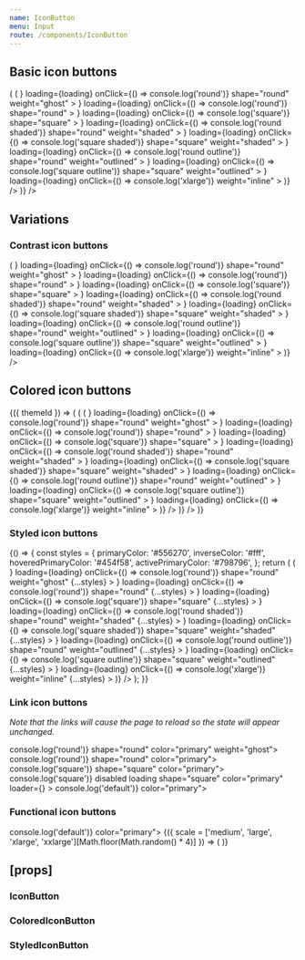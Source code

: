 ```yaml
---
name: IconButton
menu: Input
route: /components/IconButton
---
```



<PageTitle title="IconButton" src="components/Button" />

## Basic icon buttons

<Playground>
  <ThemeWrapper>
    <Looper
      list={['primary', 'success', 'warning', 'danger', 'neutral', 'black', 'white']}
      render={color => (
        <Flex direction="row" alignItems="center" wrap key={`iconButton-${color}`}>
          <Looper
            list={[false, true]}
            render={loading => (
              <Flex direction="row" alignItems="center" key={`iconButton-${color}-${loading}`}>
                <Rhythm m={2}>
                  <IconButton
                    color={color}
                    loader={<SpinnerIcon size={20} />}
                    loading={loading}
                    onClick={() => console.log('round')}
                    shape="round"
                    weight="ghost"
                  >
                    <BlobbrIcon size={20} />
                  </IconButton>
                  <IconButton
                    color={color}
                    loader={<SpinnerIcon scale="medium" />}
                    loading={loading}
                    onClick={() => console.log('round')}
                    shape="round"
                  >
                    <BlobbrIcon scale="medium" />
                  </IconButton>
                  <IconButton
                    color={color}
                    loader={<SpinnerIcon scale="medium" />}
                    loading={loading}
                    onClick={() => console.log('square')}
                    shape="square"
                  >
                    <BlobbrIcon scale="medium" />
                  </IconButton>
                  <IconButton
                    color={color}
                    loader={<SpinnerIcon scale="medium" />}
                    loading={loading}
                    onClick={() => console.log('round shaded')}
                    shape="round"
                    weight="shaded"
                  >
                    <BlobbrIcon scale="medium" />
                  </IconButton>
                  <IconButton
                    color={color}
                    loader={<SpinnerIcon scale="medium" />}
                    loading={loading}
                    onClick={() => console.log('square shaded')}
                    shape="square"
                    weight="shaded"
                  >
                    <BlobbrIcon scale="medium" />
                  </IconButton>
                  <IconButton
                    color={color}
                    loader={<SpinnerIcon scale="medium" />}
                    loading={loading}
                    onClick={() => console.log('round outline')}
                    shape="round"
                    weight="outlined"
                  >
                    <BlobbrIcon scale="medium" />
                  </IconButton>
                  <IconButton
                    color={color}
                    loader={<SpinnerIcon scale="medium" />}
                    loading={loading}
                    onClick={() => console.log('square outline')}
                    shape="square"
                    weight="outlined"
                  >
                    <BlobbrIcon scale="medium" />
                  </IconButton>
                  <IconButton
                    color={color}
                    loader={<SpinnerIcon scale="xlarge" />}
                    loading={loading}
                    onClick={() => console.log('xlarge')}
                    weight="inline"
                  >
                    <BlobbrIcon scale="xlarge" />
                  </IconButton>
                </Rhythm>
              </Flex>
            )}
          />
        </Flex>
      )}
    />
  </ThemeWrapper>
</Playground>

## Variations

### Contrast icon buttons

<Playground>
  <ThemeWrapper contrast>
    <Flex direction="row" alignItems="center" wrap key={`contrastIconButton`}>
      <Looper
        list={[false, true]}
        render={loading => (
          <Flex direction="row" alignItems="center" key={`contrastIconButton-${loading}`}>
            <Rhythm m={2}>
              <IconButton
                contrast
                loader={<SpinnerIcon size={20} />}
                loading={loading}
                onClick={() => console.log('round')}
                shape="round"
                weight="ghost"
              >
                <BlobbrIcon size={20} />
              </IconButton>
              <IconButton
                contrast
                loader={<SpinnerIcon scale="medium" />}
                loading={loading}
                onClick={() => console.log('round')}
                shape="round"
              >
                <BlobbrIcon scale="medium" />
              </IconButton>
              <IconButton
                contrast
                loader={<SpinnerIcon scale="medium" />}
                loading={loading}
                onClick={() => console.log('square')}
                shape="square"
              >
                <BlobbrIcon scale="medium" />
              </IconButton>
              <IconButton
                contrast
                loader={<SpinnerIcon scale="medium" />}
                loading={loading}
                onClick={() => console.log('round shaded')}
                shape="round"
                weight="shaded"
              >
                <BlobbrIcon scale="medium" />
              </IconButton>
              <IconButton
                contrast
                loader={<SpinnerIcon scale="medium" />}
                loading={loading}
                onClick={() => console.log('square shaded')}
                shape="square"
                weight="shaded"
              >
                <BlobbrIcon scale="medium" />
              </IconButton>
              <IconButton
                contrast
                loader={<SpinnerIcon scale="medium" />}
                loading={loading}
                onClick={() => console.log('round outline')}
                shape="round"
                weight="outlined"
              >
                <BlobbrIcon scale="medium" />
              </IconButton>
              <IconButton
                contrast
                loader={<SpinnerIcon scale="medium" />}
                loading={loading}
                onClick={() => console.log('square outline')}
                shape="square"
                weight="outlined"
              >
                <BlobbrIcon scale="medium" />
              </IconButton>
              <IconButton
                contrast
                loader={<SpinnerIcon scale="xlarge" />}
                loading={loading}
                onClick={() => console.log('xlarge')}
                weight="inline"
              >
                <BlobbrIcon scale="xlarge" />
              </IconButton>
            </Rhythm>
          </Flex>
        )}
      />
    </Flex>
  </ThemeWrapper>
</Playground>

## Colored icon buttons

<Playground>
  <ThemeWrapper withThemeId>
    {({ themeId }) => (
      <Flex direction="column">
        <ColorLooper
          themeId={themeId}
          group="primary"
          render={({ id }) => (
            <Flex direction="row" alignItems="center" wrap key={`colorediconButton-${id}`}>
              <Looper
                list={[false, true]}
                render={loading => (
                  <Flex direction="row" alignItems="center" key={`colorediconButton-${id}-${loading}`}>
                    <Rhythm m={2}>
                      <ColoredIconButton
                        colorId={id}
                        loader={<SpinnerIcon size={20} />}
                        loading={loading}
                        onClick={() => console.log('round')}
                        shape="round"
                        weight="ghost"
                      >
                        <BlobbrIcon size={20} />
                      </ColoredIconButton>
                      <ColoredIconButton
                        colorId={id}
                        loader={<SpinnerIcon scale="medium" />}
                        loading={loading}
                        onClick={() => console.log('round')}
                        shape="round"
                      >
                        <BlobbrIcon scale="medium" />
                      </ColoredIconButton>
                      <ColoredIconButton
                        colorId={id}
                        loader={<SpinnerIcon scale="medium" />}
                        loading={loading}
                        onClick={() => console.log('square')}
                        shape="square"
                      >
                        <BlobbrIcon scale="medium" />
                      </ColoredIconButton>
                      <ColoredIconButton
                        colorId={id}
                        loader={<SpinnerIcon scale="medium" />}
                        loading={loading}
                        onClick={() => console.log('round shaded')}
                        shape="round"
                        weight="shaded"
                      >
                        <BlobbrIcon scale="medium" />
                      </ColoredIconButton>
                      <ColoredIconButton
                        colorId={id}
                        loader={<SpinnerIcon scale="medium" />}
                        loading={loading}
                        onClick={() => console.log('square shaded')}
                        shape="square"
                        weight="shaded"
                      >
                        <BlobbrIcon scale="medium" />
                      </ColoredIconButton>
                      <ColoredIconButton
                        colorId={id}
                        loader={<SpinnerIcon scale="medium" />}
                        loading={loading}
                        onClick={() => console.log('round outline')}
                        shape="round"
                        weight="outlined"
                      >
                        <BlobbrIcon scale="medium" />
                      </ColoredIconButton>
                      <ColoredIconButton
                        colorId={id}
                        loader={<SpinnerIcon scale="medium" />}
                        loading={loading}
                        onClick={() => console.log('square outline')}
                        shape="square"
                        weight="outlined"
                      >
                        <BlobbrIcon scale="medium" />
                      </ColoredIconButton>
                      <ColoredIconButton
                        colorId={id}
                        loader={<SpinnerIcon scale="xlarge" />}
                        loading={loading}
                        onClick={() => console.log('xlarge')}
                        weight="inline"
                      >
                        <BlobbrIcon scale="xlarge" />
                      </ColoredIconButton>
                    </Rhythm>
                  </Flex>
                )}
              />
            </Flex>
          )}
        />
      </Flex>
    )}
  </ThemeWrapper>
</Playground>

### Styled icon buttons

<Playground>
  {() => {
    const styles = {
      primaryColor: '#556270',
      inverseColor: '#fff',
      hoveredPrimaryColor: '#454f58',
      activePrimaryColor: '#798796',
    };
    return (
      <Flex direction="row" alignItems="center" wrap key={`styledIconButton`}>
        <Looper
          list={[false, true]}
          render={loading => (
            <Flex direction="row" alignItems="center" key={`styledIconButton-${loading}`}>
              <Rhythm m={2}>
                <StyledIconButton
                  loader={<SpinnerIcon size={20} />}
                  loading={loading}
                  onClick={() => console.log('round')}
                  shape="round"
                  weight="ghost"
                  {...styles}
                >
                  <BlobbrIcon size={20} />
                </StyledIconButton>
                <StyledIconButton
                  loader={<SpinnerIcon scale="medium" />}
                  loading={loading}
                  onClick={() => console.log('round')}
                  shape="round"
                  {...styles}
                >
                  <BlobbrIcon scale="medium" />
                </StyledIconButton>
                <StyledIconButton
                  loader={<SpinnerIcon scale="medium" />}
                  loading={loading}
                  onClick={() => console.log('square')}
                  shape="square"
                  {...styles}
                >
                  <BlobbrIcon scale="medium" />
                </StyledIconButton>
                <StyledIconButton
                  loader={<SpinnerIcon scale="medium" />}
                  loading={loading}
                  onClick={() => console.log('round shaded')}
                  shape="round"
                  weight="shaded"
                  {...styles}
                >
                  <BlobbrIcon scale="medium" />
                </StyledIconButton>
                <StyledIconButton
                  loader={<SpinnerIcon scale="medium" />}
                  loading={loading}
                  onClick={() => console.log('square shaded')}
                  shape="square"
                  weight="shaded"
                  {...styles}
                >
                  <BlobbrIcon scale="medium" />
                </StyledIconButton>
                <StyledIconButton
                  loader={<SpinnerIcon scale="medium" />}
                  loading={loading}
                  onClick={() => console.log('round outline')}
                  shape="round"
                  weight="outlined"
                  {...styles}
                >
                  <BlobbrIcon scale="medium" />
                </StyledIconButton>
                <StyledIconButton
                  loader={<SpinnerIcon scale="medium" />}
                  loading={loading}
                  onClick={() => console.log('square outline')}
                  shape="square"
                  weight="outlined"
                  {...styles}
                >
                  <BlobbrIcon scale="medium" />
                </StyledIconButton>
                <StyledIconButton
                  loader={<SpinnerIcon scale="xlarge" />}
                  loading={loading}
                  onClick={() => console.log('xlarge')}
                  weight="inline"
                  {...styles}
                >
                  <BlobbrIcon scale="xlarge" />
                </StyledIconButton>
              </Rhythm>
            </Flex>
          )}
        />
      </Flex>
    );
  }}
</Playground>

### Link icon buttons

_Note that the links will cause the page to reload so the state will appear unchanged._

<Playground>
  <ThemeWrapper>
    <Flex direction="row" alignItems="center">
      <Rhythm m={2}>
        <IconButton href="#linked" onClick={() => console.log('round')} shape="round" color="primary" weight="ghost">
          <BlobbrIcon size={20} />
        </IconButton>
        <IconButton href="#linked" onClick={() => console.log('round')} shape="round" color="primary">
          <BlobbrIcon scale="medium" />
        </IconButton>
        <IconButton href="#linked" onClick={() => console.log('square')} shape="square" color="primary">
          <BlobbrIcon scale="medium" />
        </IconButton>
        <IconButton
          href="#linked"
          onClick={() => console.log('square')}
          disabled
          loading
          shape="square"
          color="primary"
          loader={<SpinnerIcon scale="medium" />}
        >
          <BlobbrIcon scale="medium" />
        </IconButton>
        <IconButton href="#linked" onClick={() => console.log('default')} color="primary">
          <BlobbrIcon scale="xlarge" />
        </IconButton>
      </Rhythm>
    </Flex>
  </ThemeWrapper>
</Playground>

### Functional icon buttons

<Playground>
  <ThemeWrapper>
    <IconButton onClick={() => console.log('default')} color="primary">
      {({ scale = ['medium', 'large', 'xlarge', 'xxlarge'][Math.floor(Math.random() * 4)] }) => (
        <BlobbrIcon scale={scale} />
      )}
    </IconButton>
  </ThemeWrapper>
</Playground>

## \[props\]

### IconButton

<Props of={IconButton} />

### ColoredIconButton

<Props of={ColoredIconButton} />

### StyledIconButton

<Props of={StyledIconButton} />
